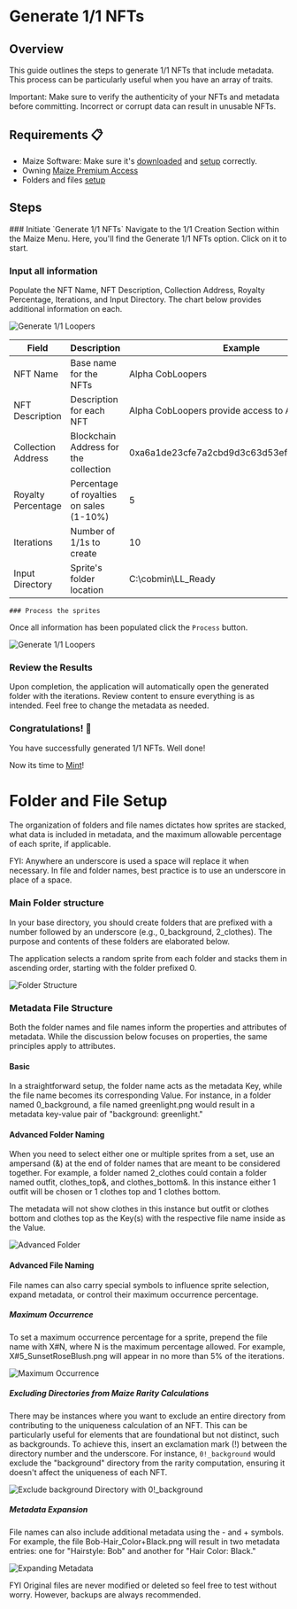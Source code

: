 
# Generate 1/1 NFTs

## Overview

This guide outlines the steps to generate 1/1 NFTs that include metadata. This process can be particularly useful when you have an array of traits.

<Callout type="info" emoji="📘">
Important: Make sure to verify the authenticity of your NFTs and metadata before committing. Incorrect or corrupt data can result in unusable NFTs.
</Callout>

## Requirements 📋

- Maize Software: Make sure it's [downloaded](../download-maize) and [setup](../setup-maize) correctly.
- Owning [Maize Premium Access](https://loopexchange.art/collection/maize-access/item/0x6692d7a147762ce9335746c7b062576ef9834500f5546a29c724c55752f668c7)
- Folders and files [setup](generate-one-of-one-nfts#folder-and-file-setup)

## Steps

<Steps>
    ### Initiate `Generate 1/1 NFTs` 
    Navigate to the 1/1 Creation Section within the Maize Menu. Here, you'll find the Generate 1/1 NFTs option. Click on it to start.
    
  ### Input all information
  Populate the NFT Name, NFT Description, Collection Address, Royalty Percentage, Iterations, and Input Directory. The chart below provides additional information on each.

![Generate 1/1 Loopers](/images/tutorials/generate1of1Nfts/generate1of1Nfts.png)

| Field | Description | Example |
|----------|----------|----------|
| NFT Name | Base name for the NFTs | Alpha CobLoopers |
| NFT Description | Description for each NFT | Alpha CobLoopers provide access to Alpha Fields! |
| Collection Address | Blockchain Address for the collection | 0xa6a1de23cfe7a2cbd9d3c63d53efd263426bc8ed |
| Royalty Percentage | Percentage of royalties on sales (1-10%) | 5 |
| Iterations | Number of 1/1s to create | 10 |
| Input Directory | Sprite's folder location | C:\cobmin\LL_Ready |

    ### Process the sprites
Once all information has been populated click the `Process` button.

![Generate 1/1 Loopers](/images/tutorials/generate1of1Nfts/processFiles.png)

  ### Review the Results
  Upon completion, the application will automatically open the generated folder with the iterations. Review content to ensure everything is as intended. Feel free to change the metadata as needed.

<ImageStacking image1="/images/tutorials/generate1of1Nfts/metadataAndNfts.png" image2="/images/tutorials/generate1of1Nfts/files.png" />

  ### Congratulations! 🎉
You have successfully generated 1/1 NFTs. Well done!

Now its time to [Mint](../minting/bulk-minting)!

</Steps>

# Folder and File Setup

The organization of folders and file names dictates how sprites are stacked, what data is included in metadata, and the maximum allowable percentage of each sprite, if applicable.

<Callout type="info" emoji="📘">
FYI: Anywhere an underscore is used a space will replace it when necessary. In file and folder names, best practice is to use an underscore in place of a space.
</Callout>

### Main Folder structure

In your base directory, you should create folders that are prefixed with a number followed by an underscore (e.g., 0_background, 2_clothes). The purpose and contents of these folders are elaborated below.

The application selects a random sprite from each folder and stacks them in ascending order, starting with the folder prefixed 0.

![Folder Structure](/images/tutorials/generate1of1Loopers/folderStructure.png)

### Metadata File Structure

Both the folder names and file names inform the properties and attributes of metadata. While the discussion below focuses on properties, the same principles apply to attributes.

#### Basic

In a straightforward setup, the folder name acts as the metadata Key, while the file name becomes its corresponding Value. For instance, in a folder named 0_background, a file named greenlight.png would result in a metadata key-value pair of "background: greenlight."
<ImageStacking image1="/images/tutorials/generate1of1Loopers/basicFileSetup.png" image2="/images/tutorials/generate1of1Loopers/basicMetadata.png" />

#### Advanced Folder Naming

When you need to select either one or multiple sprites from a set, use an ampersand (&) at the end of folder names that are meant to be considered together. For example, a folder named 2_clothes could contain a folder named outfit, clothes_top&, and clothes_bottom&. In this instance either 1 outfit will be chosen or 1 clothes top and 1 clothes bottom.

The metadata will not show clothes in this instance but outfit or clothes bottom and clothes top as the Key(s) with the respective file name inside as the Value.

![Advanced Folder](/images/tutorials/generate1of1Loopers/advancedFolder.png)

#### Advanced File Naming

File names can also carry special symbols to influence sprite selection, expand metadata, or control their maximum occurrence percentage.

##### Maximum Occurrence

To set a maximum occurrence percentage for a sprite, prepend the file name with X#N, where N is the maximum percentage allowed. For example, X#5_SunsetRoseBlush.png will appear in no more than 5% of the iterations.

![Maximum Occurrence](/images/tutorials/generate1of1Loopers/maxPercentage.png)

##### Excluding Directories from Maize Rarity Calculations

There may be instances where you want to exclude an entire directory from contributing to the uniqueness calculation of an NFT. This can be particularly useful for elements that are foundational but not distinct, such as backgrounds. To achieve this, insert an exclamation mark (!) between the directory number and the underscore. For instance, `0!_background` would exclude the "background" directory from the rarity computation, ensuring it doesn't affect the uniqueness of each NFT.

![Exclude background Directory with 0!_background](/images/tutorials/generate1of1Loopers/ExcludeBackgrounds.png)

##### Metadata Expansion

File names can also include additional metadata using the - and + symbols. For example, the file Bob-Hair_Color+Black.png will result in two metadata entries: one for "Hairstyle: Bob" and another for "Hair Color: Black."

![Expanding Metadata](/images/tutorials/generate1of1Loopers/expandingMetadata.png)

<Callout type="info" emoji="📘">
    FYI Original files are never modified or deleted so feel free to test without worry. However, backups are always recommended.
</Callout>
